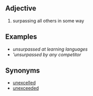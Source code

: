 == Adjective ==
# surpassing all others in some way

== Examples ==
*''unsurpassed at learning languages''
*'''unsurpassed by any competitor''

== Synonyms ==
* [[unexcelled]]
* [[unexceeded]]